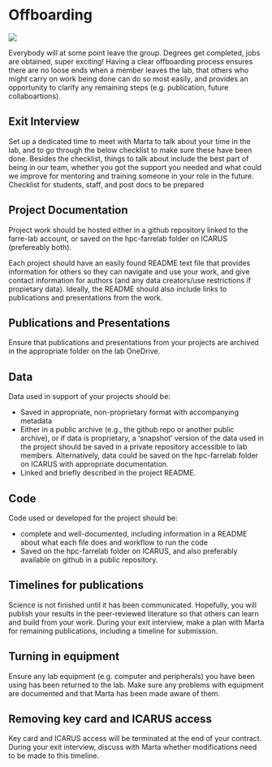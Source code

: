 # Offboarding {#offboarding}

![](img/adventure.jpg)

Everybody will at some point leave the group. Degrees get completed, jobs are obtained, super exciting! Having a clear offboarding process ensures there are no loose ends when a member leaves the lab, that others who might carry on work being done can do so most easily, and provides an opportunity to clarify any remaining steps (e.g. publication, future collaboartions).  


## Exit Interview

Set up a dedicated time to meet with Marta to talk about your time in the lab, and to go through the below checklist to make sure these have been done. Besides the checklist, things to talk about include the best part of being in our team, whether you got the support you needed and what could we improve for mentoring and training someone in your role in the future. 
Checklist for students, staff, and post docs to be prepared  

## Project Documentation 

Project work should be hosted either in a github repository linked to the farre-lab account, or saved on the hpc-farrelab folder on ICARUS (prefereably both).  

Each project should have an easily found README text file that provides information for others so they can navigate and use your work, and give contact information for authors (and any data creators/use restrictions if propietary data). Ideally, the README should also include links to publications and presentations from the work.  

## Publications and Presentations

Ensure that publications and presentations from your projects are archived in the appropriate folder on the lab OneDrive.  

## Data

Data used in support of your projects should be:

* Saved in appropriate, non-proprietary format with accompanying metadata
* Either in a public archive (e.g., the github repo or another public archive), or if data is proprietary, a 'snapshot' version of the data used in the project should be saved in a private repository accessible to lab members. Alternatively, data could be saved on the hpc-farrelab folder on ICARUS with appropriate documentation. 
* Linked and briefly described in the project README.  

## Code

Code used or developed for the project should be:

* complete and well-documented, including information in a README about what each file does and workflow to run the code
* Saved on the hpc-farrelab folder on ICARUS, and also preferably available on github in a public repository.  
 
## Timelines for publications

Science is not finished until it has been communicated. Hopefully, you will publish your results in the peer-reviewed literature so that others can learn and build from your work. During your exit interview, make a plan with Marta for remaining publications, including a timeline for submission.   

## Turning in equipment

Ensure any lab equipment (e.g. computer and peripherals) you have been using has been returned to the lab. Make sure any problems with equipment are documented and that Marta has been made aware of them.  

## Removing key card and ICARUS access

Key card and ICARUS access  will be terminated at the end of your contract. During your exit interview, discuss with Marta whether modifications need to be made to this timeline.  

